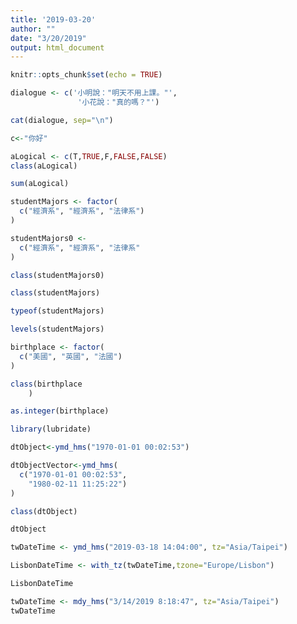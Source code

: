 ```yaml
---
title: '2019-03-20'
author: ""
date: "3/20/2019"
output: html_document
---
```


```r
knitr::opts_chunk$set(echo = TRUE)
```

```r
dialogue <- c('小明說："明天不用上課。"',
               '小花說："真的嗎？"')

cat(dialogue, sep="\n")
```

```r
c<-"你好"
```

```r
aLogical <- c(T,TRUE,F,FALSE,FALSE)
class(aLogical)
```

```r
sum(aLogical)
```

```r
studentMajors <- factor(
  c("經濟系", "經濟系", "法律系")
)
```


```r
studentMajors0 <- 
  c("經濟系", "經濟系", "法律系"
)
```

```r
class(studentMajors0)
```




```r
class(studentMajors)
```

```r
typeof(studentMajors)
```

```r
levels(studentMajors)
```

```r
birthplace <- factor(
  c("美國", "英國", "法國")
)
```

```r
class(birthplace
    )
```
```r
as.integer(birthplace)
```

```r
library(lubridate)
```

```r
dtObject<-ymd_hms("1970-01-01 00:02:53") 
```

```r
dtObjectVector<-ymd_hms(
  c("1970-01-01 00:02:53",
    "1980-02-11 11:25:22")
)
```

```r
class(dtObject)
```

```r
dtObject
```
```r
twDateTime <- ymd_hms("2019-03-18 14:04:00", tz="Asia/Taipei")

LisbonDateTime <- with_tz(twDateTime,tzone="Europe/Lisbon")

LisbonDateTime
```
```r
twDateTime <- mdy_hms("3/14/2019 8:18:47", tz="Asia/Taipei")
twDateTime
```

